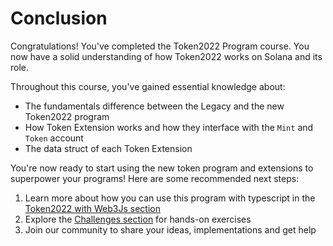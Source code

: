
# Conclusion

Congratulations! You've completed the Token2022 Program course. You now have a solid understanding of how Token2022 works on Solana and its role.

<ArticleSection name="What you've learned" id="what-you-learned" level="h2" />

Throughout this course, you've gained essential knowledge about:
- The fundamentals difference between the Legacy and the new Token2022 program
- How Token Extension works and how they interface with the `Mint` and `Token` account
- The data struct of each Token Extension

<ArticleSection name="Next Steps" id="next-steps" level="h2" />

You're now ready to start using the new token program and extensions to superpower your programs! Here are some recommended next steps:

1. Learn more about how you can use this program with typescript in the [Token2022 with Web3Js section](/en/courses/token-2022-with-web3js)
2. Explore the [Challenges section](/en/challenges) for hands-on exercises
3. Join our community to share your ideas, implementations and get help
